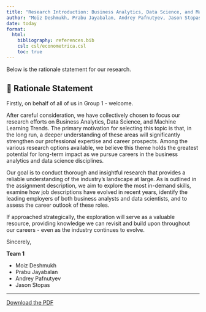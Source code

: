 ```yaml
---
title: "Research Introduction: Business Analytics, Data Science, and Machine Learning Trends"
author: "Moiz Deshmukh, Prabu Jayabalan, Andrey Pafnutyev, Jason Stopas, Jitvan Vij"
date: today
format: 
  html:
    bibliography: references.bib
    csl: csl/econometrica.csl
    toc: true
---
```


Below is the rationale statement for our research.

## 📄 Rationale Statement

Firstly, on behalf of all of us in Group 1 - welcome.

After careful consideration, we have collectively chosen to focus our research efforts on Business
Analytics, Data Science, and Machine Learning Trends. The primary motivation for selecting this
topic is that, in the long run, a deeper understanding of these areas will significantly strengthen our
professional expertise and career prospects. Among the various research options available, we
believe this theme holds the greatest potential for long-term impact as we pursue careers in the
business analytics and data science disciplines.

Our goal is to conduct thorough and insightful research that provides a reliable understanding of
the industry’s landscape at large. As is outlined in the assignment description, we aim to explore
the most in-demand skills, examine how job descriptions have evolved in recent years, identify the
leading employers of both business analysts and data scientists, and to assess the career outlook
of these roles.

If approached strategically, the exploration will serve as a valuable resource, providing knowledge
we can revisit and build upon throughout our careers - even as the industry continues to evolve.

Sincerely,

**Team 1**

* Moiz Deshmukh
* Prabu Jayabalan
* Andrey Pafnutyev
* Jason Stopas

---

[Download the PDF](hand_in_via_pdf/Group_1_rationale_statement.pdf)